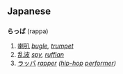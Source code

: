 == Japanese ==
=== {{Furigana}} ===
'''らっぱ''' (rappa)

# [[喇叭]] ''[[bugle]], [[trumpet]]''
# [[乱波]] ''[[spy]], [[ruffian]]''
# [[ラッパ]] ''[[rapper]] ([[hip-hop]] [[performer]])''
